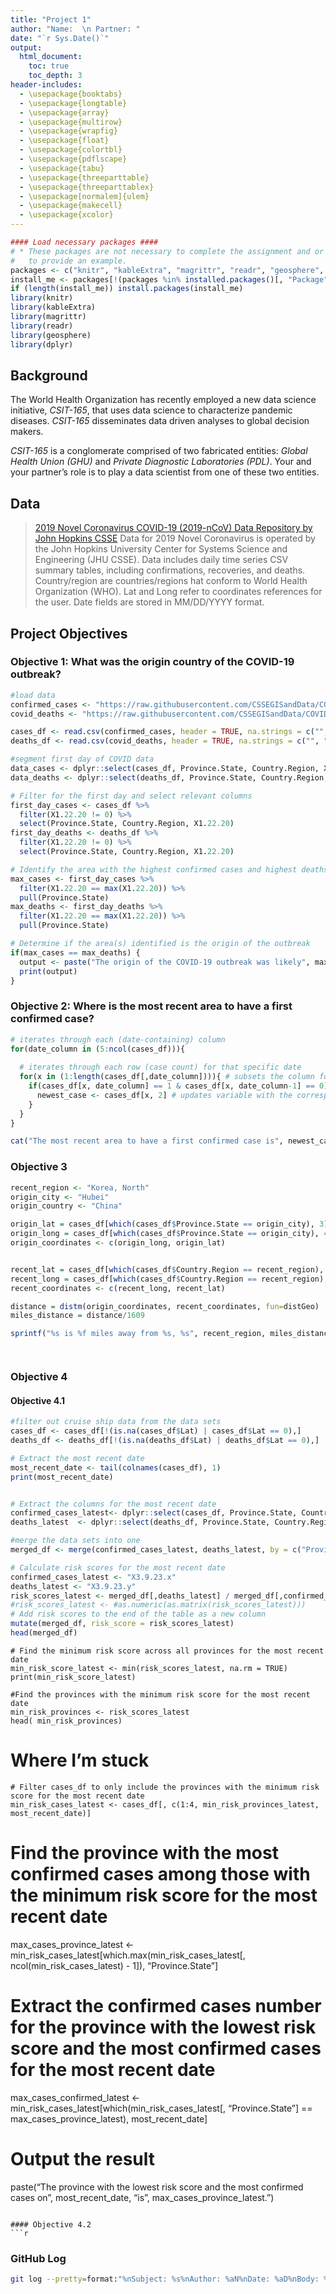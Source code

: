```yaml
---
title: "Project 1"
author: "Name:  \n Partner: "
date: "`r Sys.Date()`"
output: 
  html_document:
    toc: true
    toc_depth: 3
header-includes:
  - \usepackage{booktabs}
  - \usepackage{longtable}
  - \usepackage{array}
  - \usepackage{multirow}
  - \usepackage{wrapfig}
  - \usepackage{float}
  - \usepackage{colortbl}
  - \usepackage{pdflscape}
  - \usepackage{tabu}
  - \usepackage{threeparttable}
  - \usepackage{threeparttablex}
  - \usepackage[normalem]{ulem}
  - \usepackage{makecell}
  - \usepackage{xcolor}
---
```

```r
#### Load necessary packages ####
# * These packages are not necessary to complete the assignment and or only used 
#   to provide an example. 
packages <- c("knitr", "kableExtra", "magrittr", "readr", "geosphere", "dplyr")
install_me <- packages[!(packages %in% installed.packages()[, "Package"])]
if (length(install_me)) install.packages(install_me)
library(knitr)
library(kableExtra)
library(magrittr)
library(readr)
library(geosphere)
library(dplyr)
```

## Background
The World Health Organization has recently employed a new data science initiative, *CSIT-165*, that uses data science to characterize pandemic diseases. 
*CSIT-165* disseminates data driven analyses to global decision makers.

*CSIT-165* is a conglomerate comprised of two fabricated entities: *Global Health Union (GHU)* and *Private Diagnostic Laboratories (PDL)*. 
Your and your partner's role is to play a data scientist from one of these two entities.

## Data
> [2019 Novel Coronavirus COVID-19 (2019-nCoV) Data Repository by John Hopkins CSSE](https://github.com/CSSEGISandData/COVID-19/tree/master/csse_covid_19_data/csse_covid_19_time_series)
Data for 2019 Novel Coronavirus is operated by the John Hopkins University Center for Systems Science and Engineering (JHU CSSE).
Data includes daily time series CSV summary tables, including confirmations, recoveries, and deaths. 
Country/region are countries/regions hat conform to World Health Organization (WHO).
Lat and Long refer to coordinates references for the user. 
Date fields are stored in MM/DD/YYYY format.

## Project Objectives

### Objective 1: What was the origin country of the COVID-19 outbreak?
```r
#load data
confirmed_cases <- "https://raw.githubusercontent.com/CSSEGISandData/COVID-19/master/csse_covid_19_data/csse_covid_19_time_series/time_series_covid19_confirmed_global.csv"
covid_deaths <- "https://raw.githubusercontent.com/CSSEGISandData/COVID-19/master/csse_covid_19_data/csse_covid_19_time_series/time_series_covid19_deaths_global.csv"

cases_df <- read.csv(confirmed_cases, header = TRUE, na.strings = c("", " "))
deaths_df <- read.csv(covid_deaths, header = TRUE, na.strings = c("", " "))

#segment first day of COVID data
data_cases <- dplyr::select(cases_df, Province.State, Country.Region, X1.22.20); 
data_deaths <- dplyr::select(deaths_df, Province.State, Country.Region, X1.22.20)

# Filter for the first day and select relevant columns
first_day_cases <- cases_df %>%
  filter(X1.22.20 != 0) %>%
  select(Province.State, Country.Region, X1.22.20)
first_day_deaths <- deaths_df %>%
  filter(X1.22.20 != 0) %>%
  select(Province.State, Country.Region, X1.22.20)

# Identify the area with the highest confirmed cases and highest deaths
max_cases <- first_day_cases %>%
  filter(X1.22.20 == max(X1.22.20)) %>%
  pull(Province.State)
max_deaths <- first_day_deaths %>%
  filter(X1.22.20 == max(X1.22.20)) %>%
  pull(Province.State)

# Determine if the area(s) identified is the origin of the outbreak
if(max_cases == max_deaths) {
  output <- paste("The origin of the COVID-19 outbreak was likely", max_cases)
  print(output)
}
```

### Objective 2: Where is the most recent area to have a first confirmed case?

```r

# iterates through each (date-containing) column 
for(date_column in (5:ncol(cases_df))){
  
  # iterates through each row (case count) for that specific date
  for(x in (1:length(cases_df[,date_column]))){ # subsets the column for a single date
    if(cases_df[x, date_column] == 1 & cases_df[x, date_column-1] == 0){ # checks if there is a new case 
      newest_case <- cases_df[x, 2] # updates variable with the corresponding country name (column 2) 
    }
  }
}

cat("The most recent area to have a first confirmed case is", newest_case)

```

### Objective 3
```r
recent_region <- "Korea, North"
origin_city <- "Hubei"
origin_country <- "China"

origin_lat = cases_df[which(cases_df$Province.State == origin_city), 3]
origin_long = cases_df[which(cases_df$Province.State == origin_city), 4]
origin_coordinates <- c(origin_long, origin_lat)


recent_lat = cases_df[which(cases_df$Country.Region == recent_region), 3]
recent_long = cases_df[which(cases_df$Country.Region == recent_region), 4]
recent_coordinates <- c(recent_long, recent_lat)

distance = distm(origin_coordinates, recent_coordinates, fun=distGeo)
miles_distance = distance/1609

sprintf("%s is %f miles away from %s, %s", recent_region, miles_distance, origin_city, origin_country)




```

### Objective 4

#### Objective 4.1
```r

#filter out cruise ship data from the data sets
cases_df <- cases_df[!(is.na(cases_df$Lat) | cases_df$Lat == 0),]
deaths_df <- deaths_df[!(is.na(deaths_df$Lat) | deaths_df$Lat == 0),]

# Extract the most recent date
most_recent_date <- tail(colnames(cases_df), 1)
print(most_recent_date)


# Extract the columns for the most recent date
confirmed_cases_latest<- dplyr::select(cases_df, Province.State, Country.Region, ncol(cases_df)); 
deaths_latest  <- dplyr::select(deaths_df, Province.State, Country.Region, ncol(deaths_df))

#merge the data sets into one
merged_df <- merge(confirmed_cases_latest, deaths_latest, by = c("Province.State", "Country.Region"))

# Calculate risk scores for the most recent date
confirmed_cases_latest <- "X3.9.23.x"
deaths_latest <- "X3.9.23.y"
risk_scores_latest <- merged_df[,deaths_latest] / merged_df[,confirmed_cases_latest] * 100
#risk_scores_latest <- #as.numeric(as.matrix(risk_scores_latest)))
# Add risk scores to the end of the table as a new column
mutate(merged_df, risk_score = risk_scores_latest)
head(merged_df)

```
```
# Find the minimum risk score across all provinces for the most recent date
min_risk_score_latest <- min(risk_scores_latest, na.rm = TRUE)
print(min_risk_score_latest)

#Find the provinces with the minimum risk score for the most recent date
min_risk_provinces <- risk_scores_latest
head( min_risk_provinces)
```
# Where I'm stuck


```
# Filter cases_df to only include the provinces with the minimum risk score for the most recent date
min_risk_cases_latest <- cases_df[, c(1:4, min_risk_provinces_latest, most_recent_date)]
```
# Find the province with the most confirmed cases among those with the minimum risk score for the most recent date
max_cases_province_latest <- min_risk_cases_latest[which.max(min_risk_cases_latest[, ncol(min_risk_cases_latest) - 1]), "Province.State"]

# Extract the confirmed cases number for the province with the lowest risk score and the most confirmed cases for the most recent date
max_cases_confirmed_latest <- min_risk_cases_latest[which(min_risk_cases_latest[, "Province.State"] == max_cases_province_latest), most_recent_date]

# Output the result
paste("The province with the lowest risk score and the most confirmed cases on", most_recent_date, "is", max_cases_province_latest.")

```

#### Objective 4.2
```r
```

### GitHub Log
```bash
git log --pretty=format:"%nSubject: %s%nAuthor: %aN%nDate: %aD%nBody: %b"
```
